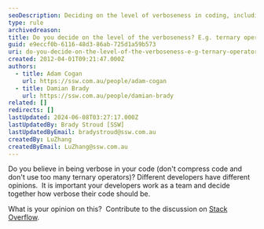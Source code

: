 ```yaml
---
seoDescription: Deciding on the level of verboseness in coding, including ternary operators, requires collaboration among developers to ensure a consistent style.
type: rule
archivedreason:
title: Do you decide on the level of the verboseness? E.g. ternary operators
guid: e9eccf0b-6116-48d3-86ab-725d1a59b573
uri: do-you-decide-on-the-level-of-the-verboseness-e-g-ternary-operators
created: 2012-04-01T09:21:47.000Z
authors:
  - title: Adam Cogan
    url: https://ssw.com.au/people/adam-cogan
  - title: Damian Brady
    url: https://ssw.com.au/people/damian-brady
related: []
redirects: []
lastUpdated: 2024-06-08T03:27:17.000Z
lastUpdatedBy: Brady Stroud [SSW]
lastUpdatedByEmail: bradystroud@ssw.com.au
createdBy: LuZhang
createdByEmail: LuZhang@ssw.com.au
---
```


Do you believe in being verbose in your code (don't compress code and don't use too many ternary operators)?
Different developers have different opinions.  It is important your developers work as a team and decide together how verbose their code should be.

What is your opinion on this?  Contribute to the discussion on [Stack Overflow](http://stackoverflow.com/questions/2765360/ternary-operators-in-c-sharp).
